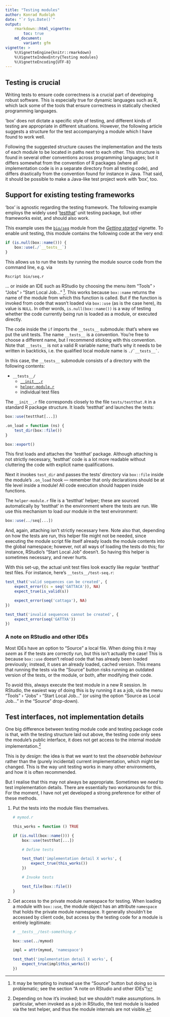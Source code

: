 ```yaml
---
title: "Testing modules"
author: Konrad Rudolph
date: "`r Sys.Date()`"
output:
    rmarkdown::html_vignette:
        toc: true
    md_document:
        variant: gfm
vignette: >
    %\VignetteEngine{knitr::rmarkdown}
    %\VignetteIndexEntry{Testing modules}
    %\VignetteEncoding{UTF-8}
---
```

## Testing is crucial

Writing tests to ensure code correctness is a crucial part of developing
robust software. This is especially true for dynamic languages such as
R, which lack some of the tools that ensure correctness in statically
checked programming languages.

‘box’ does not dictate a specific style of testing, and different kinds
of testing are appropriate in different situations. However, the
following article suggests a structure for the test accompanying a
module which I have found to work well.

Following the suggested structure causes the implementation and the
tests of each module to be located in paths next to each other. This
structure is found in several other conventions across programming
languages; but it differs somewhat from the convention of R packages
(where all implementation code is in a separate directory from all
testing code), and differs drastically from the convention found for
instance in Java. That said, it should be possible to make a Java-like
test project work with ‘box’, too.

## Support for existing testing frameworks

‘box’ is agnostic regarding the testing framework. The following example
employs the widely used ‘[testthat](https://testthat.r-lib.org/)’ unit
testing package, but other frameworks exist, and should also work.

This example uses the [`bio/seq`](bio/seq.r) module from the *[Getting
started](box.html)* vignette. To enable unit testing, this module
contains the following code at the very end:

```r
if (is.null(box::name())) {
    box::use(./`__tests__`)
}
```

This allows us to run the tests by running the module source code from
the command line, e.g. via

``` bash
Rscript bio/seq.r
```

… or inside an IDE such as RStudio by choosing the menu item “Tools” ›
“Jobs” › “Start Local Job…” [^1]. This works because `box::name` returns
the name of the module from which this function is called. But if the
function is invoked from code that wasn’t loaded via `box::use` (as is
the case here), its value is `NULL`. In other words,
`is.null(box::name())` is a way of testing whether the code currently
being run is loaded as a module, or executed directly.

The code inside the `if` imports the `__tests__` submodule: that’s where
we put the unit tests. The name `__tests__` is a convention. You’re free
to choose a different name, but I recommend sticking with this
convention. Note that `__tests__` is not a valid R variable name; that’s
why it needs to be written in backticks, i.e. the qualified local module
name is `` ./`__tests__` ``.

In this case, the `__tests__` submodule consists of a directory with the
following contents:

-   `__tests__/`
    -   [`__init__.r`](bio/__tests__/__init__.r)
    -   [`helper-module.r`](bio/__tests__/helper-module.r)
    -   individual test files

The `__init__.r` file corresponds closely to the file `tests/testthat.R`
in a standard R package structure. It loads ‘testthat’ and launches the
tests:

```r
box::use(testthat[...])

.on_load = function (ns) {
    test_dir(box::file())
}

box::export()
```

This first loads and attaches the ‘testthat’ package. Although attaching
is not strictly necessary, ‘testthat’ code is a lot more readable
without cluttering the code with explicit name qualifications.

Next it invokes `test_dir` and passes the tests’ directory via
`box::file` inside the module’s `.on_load` hook — remember that only
declarations should be at file level inside a module! All code execution
should happen inside functions.

The `helper-module.r` file is a ‘testthat’ helper; these are sourced
automatically by ‘testthat’ in the environment where the tests are run.
We use this mechanism to load our module in the test environment:

```r
box::use(../seq[...])
```

And, again, attaching isn’t strictly necessary here. Note also that,
depending on how the tests are run, this helper file might not be
needed, since executing the module script file itself already loads the
module contents into the global namespace; however, not all ways of
loading the tests do this; for instance, RStudio’s “Start Local Job”
doesn’t. So having this helper is sometimes necessary, and never hurts.

With this set-up, the actual unit test files look exactly like regular
‘testthat’ test files. For instance, here’s `__tests__/test-seq.r`:

```r
test_that('valid sequences can be created', {
    expect_error((s = seq('GATTACA')), NA)
    expect_true(is_valid(s))

    expect_error(seq('cattaga'), NA)
})

test_that('invalid sequences cannot be created', {
    expect_error(seq('GATTXA'))
})
```

### A note on RStudio and other IDEs

Most IDEs have an option to “Source” a local file. When doing this it
may *seem* as if the tests are correctly run, but this isn’t actually
the case! This is because `box::use` doesn’t reload code that has
already been loaded previously; instead, it uses an already loaded,
cached version. This means that running the tests via the “Source”
button risks running an outdated version of the tests, or the module, or
both, after modifying their code.

To avoid this, always execute the test module in a new R session. In
RStudio, the easiest way of doing this is by running it as a job, via
the menu “Tools” › “Jobs” › “Start Local Job…” (or using the option
“Source as Local Job…” in the “Source” drop-down).

## Test interfaces, not implementation details

One big difference between testing module code and testing package code
is that, with the testing structure laid out above, the testing code
only sees the module’s public interface, it does not get access to the
internal module implementation.[^2]

This is *by design*: the idea is that we want to test the *observable
behaviour* rather than the (purely incidental) current implementation,
which might be changed. This is the way unit testing works in many other
environments, and how it is often recommended.

But I realise that this may not always be appropriate. Sometimes we
*need* to test implementation details. There are essentially two
workarounds for this. For the moment, I have not yet developed a strong
preference for either of these methods.

1.  Put the tests into the module files themselves.

    ``` r
    # mymod.r

    this_works = function () TRUE

    if (is.null(box::name())) {
        box::use(testthat[...])

        # Define tests

        test_that('implementation detail X works', {
            expect_true(this_works())
        })

        # Invoke tests

        test_file(box::file())
    }
    ```

2.  Get access to the private module namespace for testing. When loading
    a module with `box::use`, the module object has an attribute
    `namespace` that holds the private module namespace. It generally
    shouldn’t be accessed by client code, but access by the testing code
    for a module is entirely legitimate:

    ``` r
    # __tests__/test-something.r

    box::use(../mymod)

    impl = attr(mymod, 'namespace')

    test_that('implementation detail X works', {
        expect_true(impl$this_works())
    })
    ```

[^1]: It may be tempting to instead use the “Source” button but doing so
    is problematic; see the section “A note on RStudio and other IDEs”!

[^2]: Depending on how it’s invoked; but we shouldn’t make assumptions.
    In particular, when invoked as a job in RStudio, the test module is
    loaded via the test helper, and thus the module internals are not
    visible.
